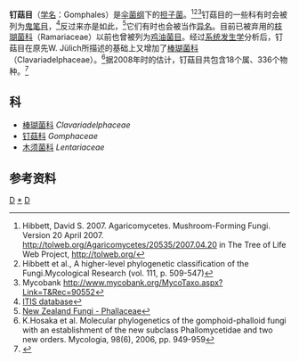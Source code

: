 {{Automatic taxobox
| taxon = Gomphales
| image = Clavariadelphus ligula 060922b.jpg
| image_caption = [[小棒瑚菌|小棒瑚菌]]（''Clavariadelphus ligula''）
| authority = Jülich, 1981<ref>{{cite journal | author = Julich, W. | year = 1981 | title = Higher taxa of basidiomycetes | journal = Biblthca Mycol. | volume = 85 | pages = 348}}</ref>
| subdivision_ranks = 科
| subdivision = 见正文
}}

'''钉菇目'''（[[学名|学名]]：Gomphales）是[[伞菌纲|伞菌纲]]下的[[担子菌|担子菌]]。<ref>Hibbett, David S. 2007. Agaricomycetes. Mushroom-Forming Fungi. Version 20 April 2007. http://tolweb.org/Agaricomycetes/20535/2007.04.20  in The Tree of Life Web Project, http://tolweb.org/</ref><ref>Hibbett et al., A higher-level phylogenetic classification of the Fungi.Mycological Research (vol. 111, p. 509-547)</ref><ref>Mycobank http://www.mycobank.org/MycoTaxo.aspx?Link=T&Rec=90552</ref>钉菇目的一些科有时会被列为[[鬼笔目|鬼笔目]]，<ref>[http://www.catalogueoflife.org/dynamic-checklist/browse_taxa.php?hub=GlobalHub&selected_taxon=Fu-Basidiomycota-Basidiomycetes-Phallales&path=%2CFu%25Sp2000Hierarchy%2CFu-Basidiomycota%25Sp2000Hierarchy%2CFu-Basidiomycota-Basidiomycetes%25Sp2000Hierarchy%2CFu-Basidiomycota-Basidiomycetes-Phallales%25Sp2000Hierarchy ITIS database]</ref>反过来亦是如此，<ref>[http://nzfungi.landcareresearch.co.nz/html/data.asp?ID=&NAMEPKey=26767 New Zealand Fungi - Phallaceae<!-- Bot generated title -->]</ref>它们有时也会被当作[[异名|异名]]。目前已被弃用的[[枝瑚菌科|枝瑚菌科]]（Ramariaceae）以前也曾被列为[[鸡油菌目|鸡油菌目]]。经过[[系统发生学|系统发生学]]分析后，钉菇目在原先W. Jülich所描述的基础上又增加了[[棒瑚菌科|棒瑚菌科]]（Clavariadelphaceae）。<ref>K.Hosaka et al. Molecular phylogenetics of the gomphoid-phalloid fungi with an establishment of the new subclass Phallomycetidae and two new orders. Mycologia, 98(6), 2006, pp. 949-959</ref>据2008年时的估计，钉菇目共包含18个属、336个物种。<ref name=Kirk2008>{{cite book |author=Kirk PM, Cannon PF, Minter DW, Stalpers JA. |title=Dictionary of the Fungi |url=https://archive.org/details/dictionaryfungit00kirk |edition=10th |publisher=CABI |location=Wallingford |year=2008|page=[https://archive.org/details/dictionaryfungit00kirk/page/289 289]|isbn=978-0-85199-826-8}}</ref>

== 科 ==
* [[棒瑚菌科|棒瑚菌科]] ''Clavariadelphaceae''
* [[钉菇科|钉菇科]] ''Gomphaceae''
* [[木须菌科|木须菌科]] ''Lentariaceae''

== 参考资料 ==
{{reflist}}
{{Taxonbar|from=Q604064}}

[[Category:鬼笔亚纲|D]]
[[Category:钉菇目|*]]
[[Category:_1981年描述的分类群|D]]